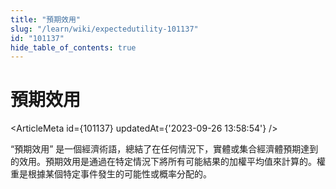 ```yaml
---
title: "預期效用"
slug: "/learn/wiki/expectedutility-101137"
id: "101137"
hide_table_of_contents: true
---
```



# 預期效用

<ArticleMeta id={101137} updatedAt={'2023-09-26 13:58:54'} />
<div className='border-solid border-b border-t-0 my-4 border-[var(--ifm-color-gray-300)]' />

“預期效用” 是一個經濟術語，總結了在任何情況下，實體或集合經濟體預期達到的效用。預期效用是通過在特定情況下將所有可能結果的加權平均值來計算的。權重是根據某個特定事件發生的可能性或概率分配的。
